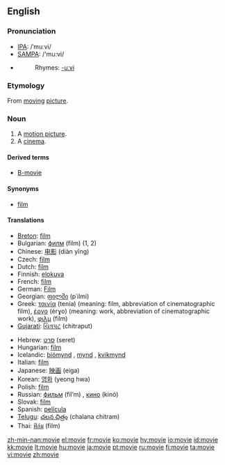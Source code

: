 ==English==

===Pronunciation===
*[[w:IPA|IPA]]: /ˈmuːvi/
*[[w:SAMPA|SAMPA]]: /'mu:vi/
*{{audio|en-us-movie.ogg|Audio (US)}}
*:Rhymes: [[Rhymes:English:-uːvi|-uːvi]]

===Etymology===
From [[moving]] [[picture]].

===Noun===
{{en-noun}}

# A [[motion picture]].
# A [[cinema]].

====Derived terms====
* [[B-movie]]

====Synonyms====
*[[film]]

====Translations====
{{top}}
*[[Breton]]: [[film]] {{m}}
*Bulgarian: [[филм]] (film) {{m}} (1, 2)
*Chinese: [[电影]] (diàn yĭng)
*Czech: [[film]] {{m}}
*Dutch: [[film]] {{m}}
*Finnish: [[elokuva]]
*French: [[film]] {{m}}
*German: [[Film]] {{m}}
*Georgian: [[ფილმი]] (p῾ilmi)
*Greek: [[ταινία]] (tenía) {{f}} (meaning: film, abbreviation of cinematographic film), [[έργο]] (érɣo) {{n}} (meaning: work, abbreviation of cinematographic work), [[φιλμ]] (film) {{n}}
*[[Gujarati]]: [[ચિત્રપટ]] (chitraput)
{{mid}}
*Hebrew: [[סרט]] (seret) {{m}}
*Hungarian: [[film]]
*Icelandic: [[bíómynd]] {{f}}, [[mynd]] {{f}}, [[kvikmynd]] {{f}}
*Italian: [[film]] {{m}}
*Japanese: [[映画]] (eiga)
*Korean: [[영화]] (yeong hwa)
*Polish: [[film]] {{m}}
*Russian: [[фильм]] (fil’m) {{m}}, [[кино]] (kinó) {{n}}
*Slovak: [[film#Slovak|film]] {{m}}
*Spanish: [[película]] {{f}}
*[[Telugu]]: [[చలన చిత్రం]] (chalana chitram)
*Thai: [[ฟิล์ม]] (film)
{{bottom}}

[[zh-min-nan:movie]]
[[el:movie]]
[[fr:movie]]
[[ko:movie]]
[[hy:movie]]
[[io:movie]]
[[id:movie]]
[[kk:movie]]
[[lt:movie]]
[[hu:movie]]
[[ja:movie]]
[[pt:movie]]
[[ru:movie]]
[[fi:movie]]
[[ta:movie]]
[[vi:movie]]
[[zh:movie]]
